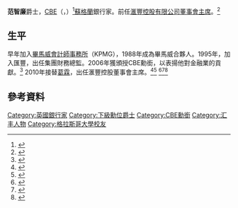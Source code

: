 {{Infobox person
| name        = 范智廉爵士<br>{{small|{{lang|en|Sir Douglas Jardine Flint}}}}
| image       = Douglas Flint - World Economic Forum Annual Meeting 2012.jpg
| alt         = 
| caption     = 范智廉爵士出席[[世界经济论坛|世界经济论坛]]2012年年会
|birth_name   = Douglas Flint
| birth_date  = {{birth year and age|1955|7|8|df=yes}}
| birth_place = {{UK}}[[苏格兰|苏格兰]][[格拉斯哥|格拉斯哥]]
| death_date  = 
| death_place = 
| nationality = 
| alma_mater  = [[格拉斯哥大学|格拉斯哥大学]]
| other_names = 
| known_for   = 
| occupation  =前[[滙豐控股有限公司|滙豐控股有限公司]]董事會主席
}}
'''范智廉'''爵士，[[英帝國司令勳章|CBE]]（{{lang-en|Sir '''Douglas Jardine Flint'''}}，{{bd|1955年|7月8日|||Flint, Sir Douglas}}）<ref name="hsbc">{{cite web|title=Executive Biography: Douglas J Flint|url=http://www.hsbc.com/1/PA_1_1_S5/content/assets/newsroom/media_kit/biogs/110201_douglas_flint.pdf|publisher=[[HSBC|HSBC Holdings plc]]|accessdate=15 March 2011|deadurl=yes|archiveurl=https://web.archive.org/web/20110712230041/http://www.hsbc.com/1/PA_1_1_S5/content/assets/newsroom/media_kit/biogs/110201_douglas_flint.pdf|archivedate=2011年7月12日}}</ref>[[蘇格蘭|蘇格蘭]]銀行家。前任[[滙豐控股有限公司|滙豐控股有限公司]][[董事會主席|董事會主席]]。<ref name=te>{{cite web|last=Wilson|first=Harry|title=Douglas Flint: HSBC's 'safe pair of hands'|url=http://www.telegraph.co.uk/finance/newsbysector/banksandfinance/8021791/Douglas-Flint-HSBCs-safe-pair-of-hands.html|publisher=Telegraph Media Group Limited|accessdate=25 January 2011|date=23 Sep 2010}}</ref>

==生平==
早年加入[[畢馬威會計師事務所|畢馬威會計師事務所]]（KPMG），1988年成為畢馬威合夥人。1995年，加入匯豐，出任集團財務總監。2006年獲頒授CBE勳銜，以表揚他對金融業的貢獻。<ref>{{cite web|url=http://www.accountancyage.com/aa/news/1757444/wyman-flint-lead-honours |title=Wyman and Flint lead honours |date=2006-06-22 |author=Kevin Reed |publisher=Accountancy Age}}</ref>
2010年接替[[葛霖|葛霖]]，出任滙豐控股董事會主席。<ref>{{cite web|title=Douglas Flint takes top job amid HSBC drama  Read more: http://www.dailymail.co.uk/money/article-1314686/Douglas-Flint-takes-job-amid-HSBC-drama.html#ixzz1C0hgA5Au|url=http://www.dailymail.co.uk/money/article-1314686/Douglas-Flint-takes-job-amid-HSBC-drama.html?ito=feeds-newsxml|publisher=Associated Newspapers Ltd|author=Rupert Steiner|date=24 September 2010|accessdate=2011-07-25|archive-date=2016-09-18|archive-url=https://web.archive.org/web/20160918052640/http://www.dailymail.co.uk/money/article-1314686/Douglas-Flint-takes-job-amid-HSBC-drama.html?ito=feeds-newsxml|dead-url=no}}</ref><ref>{{cite web|title=Europe's top bank names new management|url=http://news.smh.com.au/breaking-news-business/europes-top-bank-names-new-management-20100925-15qwq.html?skin=text-only|publisher=The Sydney Morning Herald|accessdate=25 January 2011|date=September 25, 2010}}</ref> 
<ref name=telegraph>{{cite web|title=Banks plead for guidance on bonuses set to total £7bn|url=http://www.telegraph.co.uk/finance/newsbysector/banksandfinance/8234359/Banks-plead-for-guidance-on-bonuses-set-to-total-7bn.html|publisher=Telegraph Media Group Limited|author=James Quinn|date=2 Jan 2011}}</ref><ref>{{cite web|title=Europe's top bank HSBC unveils boardroom shake-up|url=http://news.smh.com.au/breaking-news-world/europes-top-bank-hsbc-unveils-boardroom-shakeup-20100925-15qxd.html|publisher=The Sydney Morning Herald|author=Ben Perry|date=September 25, 2010}}</ref><ref>{{cite web|title=HSBC chief Mike Geoghegan ousted after brutal boardroom battle|url=http://www.guardian.co.uk/business/2010/sep/23/hsbc-mike-geohegan-replaced-stuart-gulliver|publisher=guardian.co.uk|author=Jill Treanor|date=23 September 2010|accessdate=2011-07-25|archive-date=2010-12-26|archive-url=https://web.archive.org/web/20101226041611/http://www.guardian.co.uk/business/2010/sep/23/hsbc-mike-geohegan-replaced-stuart-gulliver|dead-url=no}}</ref>

{{start box}}
{{succession box | before=[[葛霖|葛霖]]| title=[[滙豐控股有限公司|滙豐控股有限公司]]董事會主席| years = 2010年 – 2017年 | after=[[w:en:Mark_Tucker_(business)|杜嘉祺]]}}
{{end box}}

==參考資料==
{{reflist}}

{{滙豐主席及行政總裁}}
{{Authority control}}
{{DEFAULTSORT:Flint, Sir Douglas}}
[[Category:英國銀行家|Category:英國銀行家]]
[[Category:下級勳位爵士|Category:下級勳位爵士]]
[[Category:CBE勳銜|Category:CBE勳銜]]
[[Category:汇丰人物|Category:汇丰人物]]
[[Category:格拉斯哥大學校友|Category:格拉斯哥大學校友]]